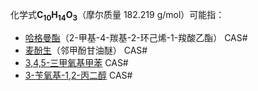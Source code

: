 {{DISPLAYTITLE:C<sub>10</sub>H<sub>14</sub>O<sub>3</sub>}}{{MolFormDisambigNav|C=10|H=14|O=3}}
化学式'''C<sub>10</sub>H<sub>14</sub>O<sub>3</sub>'''（摩尔质量 182.219 g/mol）可能指：
* [[哈格曼酯|哈格曼酯]]（2-甲基-4-羰基-2-环己烯-1-羧酸乙酯） CAS#{{CAS|487-51-4}}
* [[麦酚生|麦酚生]]（邻甲酚甘油醚） CAS#{{CAS|59-47-2}}
* [[3,4,5-三甲氧基甲苯|3,4,5-三甲氧基甲苯]] CAS#{{CAS|6443-69-2}}
* [[3-苄氧基-1,2-丙二醇|3-苄氧基-1,2-丙二醇]] CAS#{{CAS|4799-67-1}}

{{MolFormDisambig}}